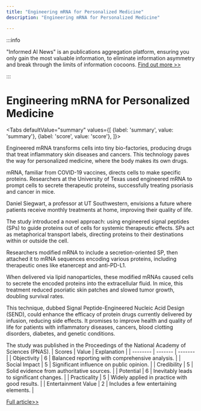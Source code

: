 ```yaml
---
title: "Engineering mRNA for Personalized Medicine"
description: "Engineering mRNA for Personalized Medicine"

---
```



:::info

"Informed AI News" is an publications aggregation platform, ensuring you only gain the most valuable information, to eliminate information asymmetry and break through the limits of information cocoons.  [Find out more >>](/)

:::

# Engineering mRNA for Personalized Medicine


<Tabs
	defaultValue="summary"
	values={[
	{label: 'summary', value: 'summary'},
	{label: 'score', value: 'score'},
]}>
<TabItem value="summary">


Engineered mRNA transforms cells into tiny bio-factories, producing drugs that treat inflammatory skin diseases and cancers. This technology paves the way for personalized medicine, where the body makes its own drugs.

mRNA, familiar from COVID-19 vaccines, directs cells to make specific proteins. Researchers at the University of Texas used engineered mRNA to prompt cells to secrete therapeutic proteins, successfully treating psoriasis and cancer in mice.

Daniel Siegwart, a professor at UT Southwestern, envisions a future where patients receive monthly treatments at home, improving their quality of life.

The study introduced a novel approach: using engineered signal peptides (SPs) to guide proteins out of cells for systemic therapeutic effects. SPs act as metaphorical transport labels, directing proteins to their destinations within or outside the cell.

Researchers modified mRNA to include a secretion-oriented SP, then attached it to mRNA sequences encoding various proteins, including therapeutic ones like etanercept and anti-PD-L1.

When delivered via lipid nanoparticles, these modified mRNAs caused cells to secrete the encoded proteins into the extracellular fluid. In mice, this treatment reduced psoriatic skin patches and slowed tumor growth, doubling survival rates.

This technique, dubbed Signal Peptide-Engineered Nucleic Acid Design (SEND), could enhance the efficacy of protein drugs currently delivered by infusion, reducing side effects. It promises to improve health and quality of life for patients with inflammatory diseases, cancers, blood clotting disorders, diabetes, and genetic conditions.

The study was published in the Proceedings of the National Academy of Sciences (PNAS).
</TabItem>
<TabItem value="score">
	| Scores     | Value   | Explanation |
	| -------- | ------- | ------- |
	| Objectivity  | 6    | Balanced reporting with comprehensive analysis.    |
	| Social Impact | 5     | Significant influence on public opinion.    |
	| Credibility    | 5    | Solid evidence from authoritative sources.    |
	| Potential    | 6    | Inevitably leads to significant changes.    |
	| Practicality    | 5    | Widely applied in practice with good results.    |
	| Entertainment Value    | 2    | Includes a few entertaining elements.    |
</TabItem>
</Tabs>

[Full article>>](https://www.cnbeta.com.tw/articles/science/1437255.htm)
